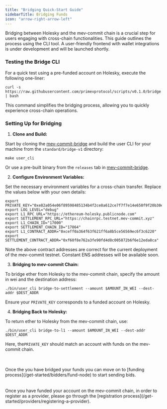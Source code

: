 ```yaml
---
title: "Bridging Quick-Start Guide"
sidebarTitle: Bridging Funds
icon: "arrow-right-arrow-left"
---
```


Bridging between Holesky and the mev-commit chain is a crucial step for users engaging with cross-chain functionalities. This guide outlines the process using the CLI tool. A user-friendly frontend with wallet integrations is under development and will be launched shortly.

### Testing the Bridge CLI

For a quick test using a pre-funded account on Holesky, execute the following one-liner:

```shell
curl -s https://raw.githubusercontent.com/primevprotocol/scripts/v0.1.0/bridge.sh | bash
```

This command simplifies the bridging process, allowing you to quickly experience cross-chain operations.

### Setting Up for Bridging

1. **Clone and Build:**

Start by cloning the [mev-commit-bridge](https://github.com/primevprotocol/mev-commit-bridge) and build the user CLI for your machine from the `standard/bridge-v1` directory:

```shell
make user_cli
```

Or use a pre-built binary from the `releases` tab in [mev-commit-bridge](https://github.com/primevprotocol/mev-commit-bridge/releases).

2. **Configure Environment Variables:**

Set the necessary environment variables for a cross-chain transfer. Replace the values below with your own details:

```shell
export PRIVATE_KEY="0xe82a054e06f89598485134b4f2ce8a612ce7f7f7e14e650f9f20b30efddd0e57"
export LOG_LEVEL="debug"
export L1_RPC_URL="https://ethereum-holesky.publicnode.com"
export SETTLEMENT_RPC_URL="https://chainrpc.testnet.mev-commit.xyz"
export L1_CHAIN_ID="17000"
export SETTLEMENT_CHAIN_ID="17864"
export L1_CONTRACT_ADDR="0xceff0a364f63f621ff6a8b5ce56569ec6f3c6220"
export SETTLEMENT_CONTRACT_ADDR="0xf60f8e762a3fe90fd4d8c005872b6f6e12eda8ca"
```

Note the above contract addresses are correct for the current deployment of the mev-commit testnet. Constant ENS addresses will be available soon.

3. **Bridging to mev-commit Chain:**

To bridge ether from Holesky to the mev-commit chain, specify the amount in wei and the destination address:

```shell
./bin/user_cli bridge-to-settlement --amount $AMOUNT_IN_WEI --dest-addr $DEST_ADDR
```

Ensure your `PRIVATE_KEY` corresponds to a funded account on Holesky.

4. **Bridging Back to Holesky:**

To return ether to Holesky from the mev-commit chain, use:

```shell
./bin/user_cli bridge-to-l1 --amount $AMOUNT_IN_WEI --dest-addr $DEST_ADDR
```

Here, the`PRIVATE_KEY` should match an account with funds on the mev-commit chain.

</Accordion>

<CardGroup cols={2}>
  <div className="inline-card-header">
    <Card title="Bidders" icon="user-bounty-hunter">
      <br />
      <br />
      Once the you have bridged your funds you can move on to [funding
      process](/get-started/bidders/fund-node) to start sending bids.
    </Card>
  </div>
  <div className="inline-card-header">
    <Card title="Providers" icon="network-wired">
      <br />
      <br />
      Once you have funded your account on the mev-commit chain, in order to register as a provider, please go through the [registration
      process](/get-started/providers/registering-a-provider).
    </Card>
  </div>
</CardGroup>
